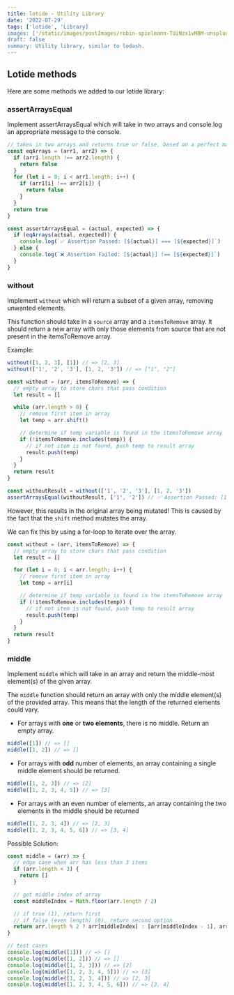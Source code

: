 ```yaml
---
title: lotide - Utility Library
date: '2022-07-29'
tags: ['lotide', 'Library]
images: ['/static/images/postImages/robin-spielmann-TUiNzx1vMBM-unsplash.jpg']
draft: false
summary: Utility library, similar to lodash.
---
```


<TOCInline toc={props.toc} asDisclosure />

## Lotide methods

Here are some methods we added to our lotide library:

### assertArraysEqual

Implement assertArraysEqual which will take in two arrays and console.log an appropriate message to the console.

```js
// takes in two arrays and returns true or false, based on a perfect match.
const eqArrays = (arr1, arr2) => {
  if (arr1.length !== arr2.length) {
    return false
  }
  for (let i = 0; i < arr1.length; i++) {
    if (arr1[i] !== arr2[i]) {
      return false
    }
  }
  return true
}

const assertArraysEqual = (actual, expected) => {
  if (eqArrays(actual, expected)) {
    console.log(`✅ Assertion Passed: [${actual}] === [${expected}]`)
  } else {
    console.log(`❌ Assertion Failed: [${actual}] !== [${expected}]`)
  }
}
```

### without

Implement `without` which will return a subset of a given array, removing unwanted elements.

This function should take in a `source` array and a `itemsToRemove` array. It should return a new array with only those elements from source that are not present in the itemsToRemove array.

Example:

```js
without([1, 2, 3], [1]) // => [2, 3]
without(['1', '2', '3'], [1, 2, '3']) // => ["1", "2"]
```

```js
const without = (arr, itemsToRemove) => {
  // empty array to store chars that pass condition
  let result = []

  while (arr.length > 0) {
    // remove first item in array
    let temp = arr.shift()

    // determine if temp variable is found in the itemsToRemove array
    if (!itemsToRemove.includes(temp)) {
      // if not item is not found, push temp to result array
      result.push(temp)
    }
  }
  return result
}

const withoutResult = without(['1', '2', '3'], [1, 2, '3'])
assertArraysEqual(withoutResult, ['1', '2']) // ✅ Assertion Passed: [1,2] === [1,2]
```

However, this results in the original array being mutated! This is caused by the fact that the `shift` method mutates the array.

We can fix this by using a for-loop to iterate over the array.

```js
const without = (arr, itemsToRemove) => {
  // empty array to store chars that pass condition
  let result = []

  for (let i = 0; i < arr.length; i++) {
    // remove first item in array
    let temp = arr[i]

    // determine if temp variable is found in the itemsToRemove array
    if (!itemsToRemove.includes(temp)) {
      // if not item is not found, push temp to result array
      result.push(temp)
    }
  }
  return result
}
```

### middle

Implement `middle` which will take in an array and return the middle-most element(s) of the given array.

The `middle` function should return an array with only the middle element(s) of the provided array. This means that the length of the returned elements could vary.

- For arrays with **one** or **two elements**, there is no middle. Return an empty array.

```js
middle([1]) // => []
middle([1, 2]) // => []
```

- For arrays with **odd** number of elements, an array containing a single middle element should be returned.

```js
middle([1, 2, 3]) // => [2]
middle([1, 2, 3, 4, 5]) // => [3]
```

- For arrays with an even number of elements, an array containing the two elements in the middle should be returned

```js
middle([1, 2, 3, 4]) // => [2, 3]
middle([1, 2, 3, 4, 5, 6]) // => [3, 4]
```

Possible Solution:

```js
const middle = (arr) => {
  // edge case when arr has less than 3 items
  if (arr.length < 3) {
    return []
  }

  // get middle index of array
  const middleIndex = Math.floor(arr.length / 2)

  // if true (1), return first
  // if false (even length) (0), return second option
  return arr.length % 2 ? arr[middleIndex] : [arr[middleIndex - 1], arr[middleIndex]]
}

// test cases
console.log(middle([1])) // => []
console.log(middle([1, 2])) // => []
console.log(middle([1, 2, 3])) // => [2]
console.log(middle([1, 2, 3, 4, 5])) // => [3]
console.log(middle([1, 2, 3, 4])) // => [2, 3]
console.log(middle([1, 2, 3, 4, 5, 6])) // => [3, 4]
```
